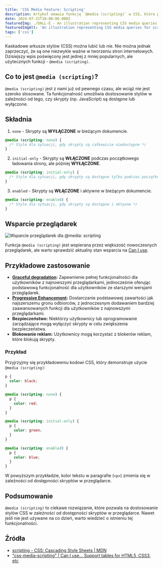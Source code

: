```yaml
---
title: 'CSS Media Feature: Scripting'
description: Artykuł omawia funkcję `@media (scripting)` w CSS, która pozwala na dostosowanie stylów w zależności od dostępności skryptów w przeglądarce. Dowiedz się, jak działa i jak możesz z niej skorzystać.
date: 2024-07-31T18:00:00.000Z
featuredImg: ./DALL·E - An illustration representing CSS media queries for scripting.webp
featuredImgAlt: 'An illustration representing CSS media queries for scripting. The image should feature a computer screen with a split view: on one side, the screen shows CSS code with media queries highlighted, and on the other side, different scenarios like a mobile phone and a desktop with and without JavaScript enabled. The background can include icons of CSS, HTML, and JavaScript. Use a clean, modern, and flat design style.'
tags: ['css']
---
```


Kaskadowe arkusze stylów (CSS) można lubić lub nie. Nie można jednak zaprzeczyć, że są one niezwykle ważne w tworzeniu stron internetowych. Dzisiejszy wpis poświęcony jest jednej z mniej popularnych, ale użytecznych funkcji - `@media (scripting)`.

## Co to jest `@media (scripting)`?

`@media (scripting)` jest z nami już od pewnego czasu, ale wciąż nie jest szeroko stosowane. Ta funkcjonalność umożliwia dostosowanie stylów w zależności od tego, czy skrypty (np. JavaScript) są dostępne lub wyłączone.

## Składnia

1. `none` - Skrypty są **WYŁĄCZONE** w bieżącym dokumencie.

```css
@media (scripting: none) {
  /* Style dla sytuacji, gdy skrypty są całkowicie niedostępne */
}
```

2. `initial-only` - Skrypty są **WŁĄCZONE** podczas początkowego ładowania strony, ale później **WYŁĄCZONE**.

```css
@media (scripting: initial-only) {
  /* Style dla sytuacji, gdy skrypty są dostępne tylko podczas początkowego ładowania strony */
}
```

3. `enabled` - Skrypty są **WŁĄCZONE** i aktywne w bieżącym dokumencie.

```css
@media (scripting: enabled) {
  /* Style dla sytuacji, gdy skrypty są dostępne i aktywne */
}
```

## Wsparcie przeglądarek

![Wsparcie przeglądarek dla @media: scripting](./css-media-scripting-caniuse.png)

Funkcja `@media (scripting)` jest wspierana przez większość nowoczesnych przeglądarek, ale warto sprawdzić aktualny stan wsparcia na [Can I use](https://caniuse.com/?search=css-media-scripting).

## Przykładowe zastosowanie

- **[Graceful degradation](https://developer.mozilla.org/en-US/docs/Glossary/Graceful_degradation):** Zapewnienie pełnej funkcjonalności dla użytkowników z najnowszymi przeglądarkami, jednocześnie oferując podstawową funkcjonalność dla użytkowników ze starszymi wersjami przeglądarek.
- **[Progressive Enhancement](https://developer.mozilla.org/en-US/docs/Glossary/Progressive_Enhancement):** Dostarczanie podstawowej zawartości jak najszerszemu gronu odbiorców, z jednoczesnym dodawaniem bardziej zaawansowanych funkcji dla użytkowników z najnowszymi przeglądarkami.
- **Bezpieczeństwo:** Niektórzy użytkownicy lub oprogramowanie zarządzające mogą wyłączyć skrypty w celu zwiększenia bezpieczeństwa.
- **Blokowanie reklam:** Użytkownicy mogą korzystać z blokerów reklam, które blokują skrypty.

### Przykład

Przyjrzyjmy się przykładowemu kodowi CSS, który demonstruje użycie `@media (scripting)`:

```css
p {
  color: black;
}

@media (scripting: none) {
  p {
    color: red;
  }
}

@media (scripting: initial-only) {
  p {
    color: green;
  }
}

@media (scripting: enabled) {
  p {
    color: blue;
  }
}
```

W powyższym przykładzie, kolor tekstu w paragrafie (`<p>`) zmienia się w zależności od dostępności skryptów w przeglądarce.

## Podsumowanie

`@media (scripting)` to ciekawe rozwiązanie, które pozwala na dostosowanie stylów CSS w zależności od dostępności skryptów w przeglądarce. Nawet jeśli nie jest używane na co dzień, warto wiedzieć o istnieniu tej funkcjonalności.

## Źródła

- [scripting - CSS: Cascading Style Sheets | MDN](https://developer.mozilla.org/en-US/docs/Web/CSS/@media/scripting)
- ["css-media-scripting" | Can I use... Support tables for HTML5, CSS3, etc](https://caniuse.com/?search=css-media-scripting)

